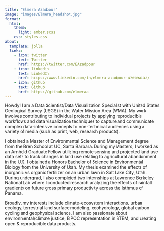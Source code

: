 ```yaml
---
title: "Elmera Azadpour"
image: "images/Elmera_headshot.jpg"
format:
  html:
    theme: 
      light: ember.scss
    css: styles.css
about:
  template: jolla
  links:
    - icon: twitter
      text: Twitter
      href: https://twitter.com/EAzadpour
    - icon: linkedin
      text: LinkedIn
      href: https://www.linkedin.com/in/elmera-azadpour-470b9a132/
    - icon: github
      text: Github
      href: https://github.com/elmeraa
---
```



<div style="text-align: left"> 

Howdy! I am a Data Scientist/Data Visualization Specialist with United States Geological Survey (USGS) in the Water Mission Area (WMA). My work involves contributing to individual projects by applying reproducible workflows and data visualization techniques to capture and communicate complex data-intensive concepts to non-technical audiences using a variety of media (such as print, web, research products).

I obtained a Master of Environmental Science and Management degree from the Bren School at UC, Santa Barbara. During my Masters, I worked as an Arnhold Graduate Fellow utilizing remote sensing and projected land use data sets to track changes in land use relating to agricultural abandonment in the U.S. I obtained a Honors Bachelor of Science in Environmental Biology from the University of Utah. My thesis examined the effects of inorganic vs organic fertilizer on an urban lawn in Salt Lake City, Utah. During undergrad, I also completed two internships at Lawrence Berkeley National Lab where I conducted research analyzing the effects of rainfall gradients on future gross primary productivity across the Isthmus of Panama.

Broadly, my interests include climate-ecosystem interactions, urban ecology, terrestrial land surface modeling, ecohydrology, global carbon cycling and geophysical science. I am also passionate about environmental/climate justice, BIPOC representation in STEM, and creating open & reproducible data products. 

</div>



